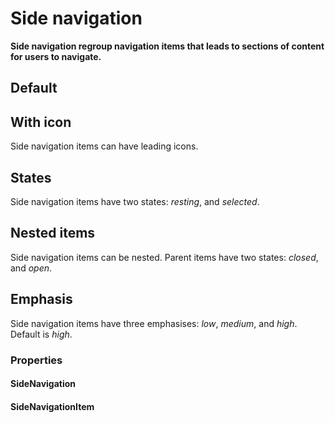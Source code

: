 # Side navigation

**Side navigation regroup navigation items that leads to sections of content for users to navigate.**

## Default

<DemoBlock demo="default" engine={props.engine} />

## With icon

Side navigation items can have leading icons.

<DemoBlock demo="with-icons" engine={props.engine} />

## States

Side navigation items have two states: _resting_, and _selected_.

<DemoBlock demo="states" engine={props.engine} />

## Nested items

Side navigation items can be nested. Parent items have two states: _closed_, and _open_.

<DemoBlock demo="nested" engine={props.engine} />

## Emphasis

Side navigation items have three emphasises: _low_, _medium_, and _high_. Default is _high_.

<DemoBlock demo="emphasis" engine={props.engine} />

### Properties

#### SideNavigation

<PropTable component="SideNavigation" />

#### SideNavigationItem

<PropTable component="SideNavigationItem" />
